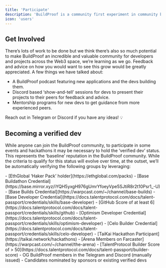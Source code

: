 ```yaml
---
title: 'Participate'
description: 'BuildProof is a community first experiment in community building.'
icon: 'users'
---
```


## Get Involved

There’s lots of work to be done but we think there’s also so much potential to make BuildProof an incredible and valuable community for developers and projects across the Web3 space, we’re learning as we go. Feedback and advice on how you would want to see this grow would be greatly appreciated. A few things we have talked about:

- A BuildProof podcast featuring new applications and the devs building them.
- Discord based ‘show-and-tell’ sessions for devs to present their projects to their peers for feedback and advice.
- Mentorship programs for new devs to get guidance from more experienced peers.

Reach out in Telegram or Discord if you have any ideas! 💡

## Becoming a verified dev

While anyone can join the BuildProof community, to participate in some events and hackathons it may be necessary to hold the ‘verified dev’ status. This represents the ‘baseline’ reputation in the BuildProof community. While the criteria to qualify for this status will evolve over time, at the outset, we’ll be automatically verifying the following groups by leveraging:

<AccordionGroup>
  <Accordion title="Talent Protocol API">
    - [EthGlobal ‘Haker Pack’ holder](https://ethglobal.com/packs)
    - [Base Buildathon Credential](https://base.mirror.xyz/iYQH5yxgH976gUmrYfoeyVpe5SJtiR8r2t10Psr1_-U)
    - [Base Builds Credential](https://warpcast.com/~/channel/base-builds)
    - [Base Developer Credential](https://docs.talentprotocol.com/docs/talent-passport/credentials/skills/base-developer)
    - [GitHub Score of at least 6](https://docs.talentprotocol.com/docs/talent-passport/credentials/skills/github)
    - [Optimism Developer Credential](https://docs.talentprotocol.com/docs/talent-passport/credentials/skills/optimism-developer)
    - [Celo Builder Credential](https://docs.talentprotocol.com/docs/talent-passport/credentials/skills/celo-developer)
    - [TaiKai Hackathon Participant](https://taikai.network/hackathons)
    - [Arena Members on Farcaster](https://warpcast.com/~/channel/the-arena)
    - [TalentProtocol Builder Score of > 50](https://docs.talentprotocol.com/docs/talent-passport/builder-score)
  </Accordion>
  <Accordion title="Other groups">
    - OG BuildProof members in the Telegram and Discord (manually issued)
    - Candidates nominated by sponsors or existing verified devs
  </Accordion>
</AccordionGroup>
